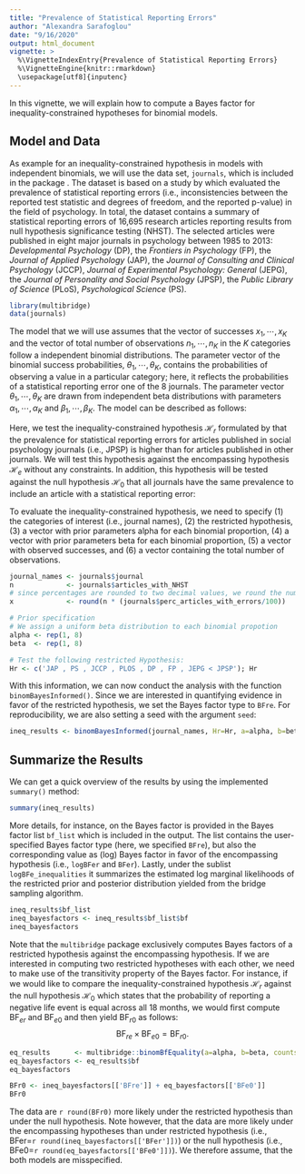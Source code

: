 ```yaml
---
title: "Prevalence of Statistical Reporting Errors"
author: "Alexandra Sarafoglou"
date: "9/16/2020"
output: html_document
vignette: >
  %\VignetteIndexEntry{Prevalence of Statistical Reporting Errors}
  %\VignetteEngine{knitr::rmarkdown}
  \usepackage[utf8]{inputenc}
---
```


In this vignette, we will explain how to compute a Bayes factor for inequality-constrained hypotheses for binomial models. 

## Model and Data

As example for an inequality-constrained hypothesis in models with independent binomials, we will use the data set, `journals`, which is included in the package \code{multibridge}. The dataset is based on a study by \citeA{nuijten2016prevalence} which evaluated the prevalence of statistical reporting errors (i.e., inconsistencies between the reported test statistic and degrees of freedom, and the reported p-value) in the field of psychology. In total, the dataset contains a summary of statistical reporting errors of 16,695 research articles reporting results from null hypothesis significance testing (NHST). The selected articles were published in eight major journals in psychology between 1985 to 2013: *Developmental Psychology* (DP), the *Frontiers in Psychology* (FP), the *Journal of Applied Psychology* (JAP), the *Journal of Consulting and Clinical Psychology* (JCCP), *Journal of Experimental Psychology: General* (JEPG), the *Journal of Personality and Social Psychology* (JPSP), the *Public Library of Science* (PLoS), *Psychological Science* (PS).

```r
library(multibridge)
data(journals)
```

The model that we will use assumes that the vector of successes $x_1, \cdots, x_K$ and the vector of total number of observations $n_1, \cdots, n_K$ in the $K$ categories follow a independent binomial distributions. The parameter vector of the binomial success probabilities, $\theta_1, \cdots, \theta_K$, contains the probabilities of observing a value in a particular category; here, it reflects the probabilities of a statistical reporting error one of the 8 journals. The parameter vector $\theta_1, \cdots, \theta_K$ are drawn from independent beta distributions with parameters $\alpha_1, \cdots, \alpha_K$ and $\beta_1, \cdots, \beta_K$. The model can be described as follows:

\begin{align}
  x_1 \cdots x_K & \sim \prod_{k = 1}^K \text{Binomial}(\theta_k, n_k) \\
  \theta_1 \cdots \theta_K &\sim \prod_{k = 1}^K \text{Beta}(\alpha_k, beta_k) \\
\end{align}

Here, we test the inequality-constrained hypothesis $\mathcal{H}_r$ formulated by \citeA{nuijten2016prevalence} that the prevalence for statistical reporting errors for articles published in social psychology journals (i.e., JPSP) is higher than for articles published in other journals. We will test this hypothesis against the encompassing hypothesis $\mathcal{H}_e$ without any constraints. In addition, this hypothesis will be tested against the null hypothesis $\mathcal{H}_0$ that all journals have the same prevalence to include an article with a statistical reporting error:

\begin{align*}
    \mathcal{H}_r &: \theta_{\text{DP}}, \theta_{\text{FP}}, \theta_{\text{JAP}} , \theta_{\text{JCCP}} , \theta_{\text{JEPG}} , \theta_{\text{PLoS}}, \theta_{\text{PS}}) < \theta_{\text{JPSP}} \\
    \mathcal{H}_e &: \theta_{\text{DP}} ,  \theta_{\text{FP}} ,  \cdots , \theta_{\text{JPSP}}
    \mathcal{H}_0 &: \theta_{\text{DP}} =  \theta_{\text{FP}} =  \cdots = \theta_{\text{JPSP}}.
\end{align*}

To evaluate the inequality-constrained hypothesis, we need to specify (1) the categories of interest (i.e., journal names), (2) the restricted hypothesis, (3) a vector with prior parameters alpha for each binomial proportion, (4) a vector with prior parameters beta for each binomial proportion, (5) a vector with observed successes, and (6) a vector containing the total number of observations. 

```r
journal_names <- journals$journal
n             <- journals$articles_with_NHST 
# since percentages are rounded to two decimal values, we round the number of successes to receive integer values
x             <- round(n * (journals$perc_articles_with_errors/100))

# Prior specification 
# We assign a uniform beta distribution to each binomial propotion
alpha <- rep(1, 8)
beta  <- rep(1, 8)

# Test the following restricted Hypothesis:
Hr <- c('JAP , PS , JCCP , PLOS , DP , FP , JEPG < JPSP'); Hr
```

With this information, we can now conduct the analysis with the function `binomBayesInformed()`. Since we are interested in quantifying evidence in favor of the restricted hypothesis, we set the Bayes factor type to `BFre`. For reproducibility, we are also setting a seed with the argument `seed`:

```r
ineq_results <- binomBayesInformed(journal_names, Hr=Hr, a=alpha, b=beta, counts=x, total=n, bf_type = 'LogBFer', seed = 2020)
```

## Summarize the Results

We can get a quick overview of the results by using the implemented `summary()` method:

```r
summary(ineq_results)
```

More details, for instance, on the Bayes factor is provided in the Bayes factor list `bf_list` which is included in the output. The list contains the user-specified Bayes factor type (here, we specified `BFre`), but also the corresponding value as (log) Bayes factor in favor of the encompassing hypothesis (i.e., `logBFer` and `BFer`). Lastly, under the sublist `logBFe_inequalities` it summarizes the estimated log marginal likelihoods of the restricted prior and posterior distribution yielded from the bridge sampling algorithm.

```r
ineq_results$bf_list
ineq_bayesfactors <- ineq_results$bf_list$bf
ineq_bayesfactors
```

Note that the `multibridge` package exclusively computes Bayes factors of a restricted hypothesis against the encompassing hypothesis. If we are interested in computing two restricted hypotheses with each other, we need to make use of the transitivity property of the Bayes factor. For instance, if we would like to compare the inequality-constrained hypothesis $\mathcal{H}_r$ against the null hypothesis $\mathcal{H}_0$ which states that the probability of reporting a negative life event is equal across all 18 months, we would first compute $\text{BF}_{er}$ and $\text{BF}_{e0}$ and then yield $\text{BF}_{r0}$ as follows:
$$\text{BF}_{re} \times \text{BF}_{e0} = \text{BF}_{r0}.$$

```r
eq_results      <- multibridge::binomBfEquality(a=alpha, b=beta, counts=x, total = n)
eq_bayesfactors <- eq_results$bf
eq_bayesfactors
```



```r
BFr0 <- ineq_bayesfactors[['BFre']] + eq_bayesfactors[['BFe0']]
BFr0
```
The data are `r round(BFr0)` more likely under the restricted hypothesis than under the null hypothesis. Note however, that the data are more likely under the encompassing hypotheses than under restricted hypothesis (i.e., BFer=`r round(ineq_bayesfactors[['BFer']])`) or the null hypothesis (i.e., BFe0=`r round(eq_bayesfactors[['BFe0']])`). We therefore assume, that the both models are misspecified.